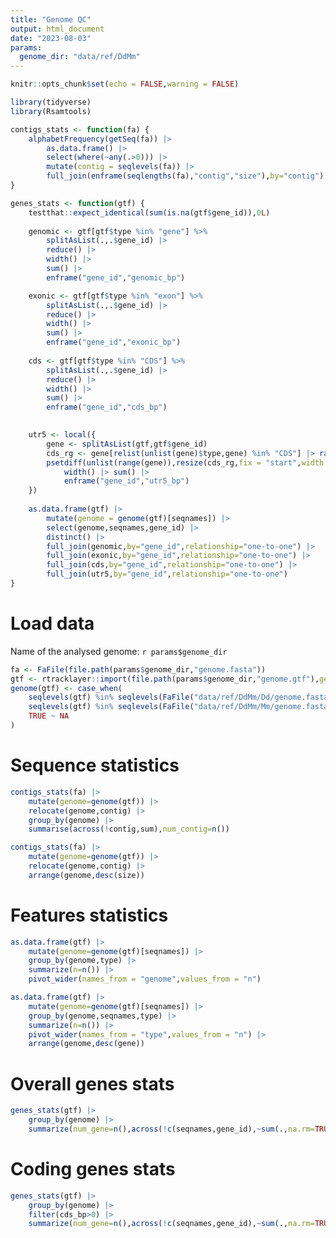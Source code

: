 ```yaml
---
title: "Genome QC"
output: html_document
date: "2023-08-03"
params:
  genome_dir: "data/ref/DdMm"
---
```


```r
knitr::opts_chunk$set(echo = FALSE,warning = FALSE)
```


```r
library(tidyverse)
library(Rsamtools)

contigs_stats <- function(fa) {
	alphabetFrequency(getSeq(fa)) |> 
		as.data.frame() |>
		select(where(~any(.>0))) |>
		mutate(contig = seqlevels(fa)) |>
		full_join(enframe(seqlengths(fa),"contig","size"),by="contig")
}

genes_stats <- function(gtf) {
	testthat::expect_identical(sum(is.na(gtf$gene_id)),0L)
	
	genomic <- gtf[gtf$type %in% "gene"] %>%
		splitAsList(.,.$gene_id) |>
		reduce() |>
		width() |>
		sum() |>
		enframe("gene_id","genomic_bp")

	exonic <- gtf[gtf$type %in% "exon"] %>%
		splitAsList(.,.$gene_id) |>
		reduce() |>
		width() |>
		sum() |>
		enframe("gene_id","exonic_bp")
	
	cds <- gtf[gtf$type %in% "CDS"] %>%
		splitAsList(.,.$gene_id) |>
		reduce() |>
		width() |>
		sum() |>
		enframe("gene_id","cds_bp")

	
	utr5 <- local({
		gene <- splitAsList(gtf,gtf$gene_id)
		cds_rg <- gene[relist(unlist(gene)$type,gene) %in% "CDS"] |> range()
		psetdiff(unlist(range(gene)),resize(cds_rg,fix = "start",width = 1e7)) |> 
			width() |> sum() |> 
			enframe("gene_id","utr5_bp")
	})
	
	as.data.frame(gtf) |>
		mutate(genome = genome(gtf)[seqnames]) |>
		select(genome,seqnames,gene_id) |>
		distinct() |>
		full_join(genomic,by="gene_id",relationship="one-to-one") |>
		full_join(exonic,by="gene_id",relationship="one-to-one") |>
		full_join(cds,by="gene_id",relationship="one-to-one") |>
		full_join(utr5,by="gene_id",relationship="one-to-one")
}
```


# Load data

Name of the analysed genome: `r params$genome_dir`

```r
fa <- FaFile(file.path(params$genome_dir,"genome.fasta"))
gtf <- rtracklayer::import(file.path(params$genome_dir,"genome.gtf"),genome=seqinfo(fa))
genome(gtf) <- case_when(
	seqlevels(gtf) %in% seqlevels(FaFile("data/ref/DdMm/Dd/genome.fasta")) ~ "Dd",
	seqlevels(gtf) %in% seqlevels(FaFile("data/ref/DdMm/Mm/genome.fasta")) ~ "Mm",
	TRUE ~ NA
)
```



# Sequence statistics
```r
contigs_stats(fa) |>
	mutate(genome=genome(gtf)) |>
	relocate(genome,contig) |>
	group_by(genome) |> 
	summarise(across(!contig,sum),num_contig=n())
```

```r
contigs_stats(fa) |>
	mutate(genome=genome(gtf)) |>
	relocate(genome,contig) |>
	arrange(genome,desc(size))
```



# Features statistics
```r
as.data.frame(gtf) |>
	mutate(genome=genome(gtf)[seqnames]) |>
	group_by(genome,type) |>
	summarize(n=n()) |>
	pivot_wider(names_from = "genome",values_from = "n")
```


```r
as.data.frame(gtf) |>
	mutate(genome=genome(gtf)[seqnames]) |>
	group_by(genome,seqnames,type) |>
	summarize(n=n()) |>
	pivot_wider(names_from = "type",values_from = "n") |>
	arrange(genome,desc(gene))
```


# Overall genes stats
```r
genes_stats(gtf) |>
	group_by(genome) |>
	summarize(num_gene=n(),across(!c(seqnames,gene_id),~sum(.,na.rm=TRUE)))
```


# Coding genes stats
```r
genes_stats(gtf) |>
	group_by(genome) |>
	filter(cds_bp>0) |>
	summarize(num_gene=n(),across(!c(seqnames,gene_id),~sum(.,na.rm=TRUE)))
```












